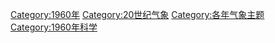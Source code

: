 [[Category:1960年|Category:1960年]]
[[Category:20世纪气象|Category:20世纪气象]]
[[Category:各年气象主题|Category:各年气象主题]]
[[Category:1960年科学|Category:1960年科学]]